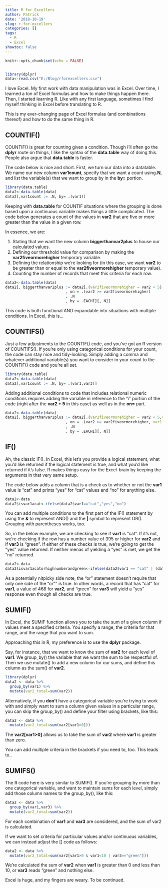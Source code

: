 ---
title: R for Excellers
author: Patrick
date: '2018-10-19'
slug: r-for-excellers
categories: []
tags:
  - R
  - Excel
showtoc: false
---


```{r setup, include=FALSE}
knitr::opts_chunk$set(echo = FALSE)


library(dplyr)
data<-read.csv("E:/Blog/rforexcellers.csv")


```


I love Excel.  My first work with data manipulation was in Excel.  Over time, I learned a ton of Excel formulas and how to make things happen there.  Then, I started learning R.  Like with any first language, sometimes I find myself thinking in Excel before translating to R.

This is my ever-changing page of Excel formulas (and combinations thereof) and how to do the same thing in R.


## COUNTIF()

COUNTIF() is great for counting given a condition.  Though I'll often go the **dplyr** route on things, I like the syntax of the **data.table** way of doing this.  People also argue that **data.table** is faster.  

The code below is nice and short.  First, we turn our data into a datatable.  We name our new column **var1count**, specify that we want a count using**.N**, and list the variable(s) that we want to group by in the **by=** portion.

```{r, echo=TRUE, collapse=TRUE, warning=FALSE, message=FALSE}
library(data.table)
data2<-data.table(data)
data2[,var1count := .N, by= .(var1)]
```

Keeping with **data.table** for COUNTIF situations where the grouping is done based upon a continuous variable makes things a little complicated.  The code below generates a count of the values in **var2** that are five or more greater than the value in a given row.

In essence, we are:

1. Stating that we want the new column **biggerthanvar2plus** to house our calculated values.
2. Defining our threshold value for comparison by making the **var2fiveormorehigher** temporary variable.
3. Defining the relationship we're looking for (in this case, we want **var2** to be greater than or equal to the **var2fiveormorehigher** temporary value).
4. Counting the number of records that meet this criteria for each row.

```{r, echo=TRUE, collapse=TRUE, warning=FALSE, message=FALSE}
data2<-data.table(data)
data2[, biggerthanvar2plus := data2[.(var2fiveormorehigher = var2 + 5)
                           , on = .(var2 >= var2fiveormorehigher)
                           , .N
                           , by = .EACHI][, N]]
```

This code is both functional AND expandable into situations with multiple conditions.  In Excel, this is...

## COUNTIFS()

Just a few adjustments to the COUNTIF() code, and you've got an R version of COUNTIFS().  If you're only using categorical conditions for your count, the code can stay nice and tidy-looking.  Simply adding a comma and whatever additional variable(s) you want to consider in your count to the COUNTIF() code and you're all set.

```{r, echo=TRUE, collapse=TRUE, warning=FALSE, message=FALSE}
library(data.table)
data2<-data.table(data)
data2[,var1count := .N, by= .(var1,var3)]
```

Adding additional conditions to code that includes relational numeric conditions requires adding the variable in reference to the "i" portion of the code (right after the **var2 + 5** in this case) as well as in the **on=** part.

```{r, echo=TRUE, collapse=TRUE, warning=FALSE, message=FALSE}
data2<-data.table(data)
data2[, biggerthanvar2plus := data2[.(var2fiveormorehigher = var2 + 5,var1 = var1)
                           , on = .(var2 >= var2fiveormorehigher, var1 = var1)
                           , .N
                           , by = .EACHI][, N]]
```


## IF()

Ah, the classic IF().  In Excel, this let's you provide a logical statement, what you'd like returned if the logical statement is true, and what you'd like returned if it's false.  R makes things easy for the Excel-brain by keeping the arguments in that very same setup.

The code below adds a column that is a check as to whether or not the **var1** value is "cat" and prints "yes" for "cat" values and "no" for anything else.

```{r}
data2<-data
data2$isvar1acat<-ifelse(data2$var1=="cat","yes","no")
```

You can add multiple conditions to the first part of the IF() statement by using the **&** to represent AND() and the **|** symbol to represent OR().  Grouping with parentheses works, too.

So, in the below example, we are checking to see if **var1** is "cat".  If it's not, we're checking if the row has a number value of 395 or higher for **var2** and if **var3** is "green".  If either of these checks is true, we're going to get the "yes" value returned.  If neither menas of yielding a "yes" is met, we get the "no" returned.

```{r, echo=TRUE, collapse=TRUE, warning=FALSE, message=FALSE}
data2<-data
data2$isvar1acatorhighnumberandgreen<-ifelse(data2$var1 == "cat" | (data2$var2 >= 395 & data2$var3 == "green"),"yes","no")
```

As a potentially nitpicky side note, the "or" statement doesn't require that only one side of the "or"" is true.  In other words, a record that has "cat" for **var1**, a value of 468 for **var2**, and "green" for **var3** will yield a "yes" response even though all checks are true.


## SUMIF()

In Excel, the SUMIF function allows you to take the sum of a given column if values meet a specified criteria.  You specify a range, the criteria for that range, and the range that you want to sum.

Approaching this in R, my preference is to use the **dplyr** package.

Say, for instance, that we want to know the sum of **var2** for each level of **var1**.  We group_by() the variable that we want the sum to be respectful of. Then we use mutate() to add a new column for our sums, and define this column as the sum() of **var2**.


```{r, echo=TRUE, collapse=TRUE, warning=FALSE, message=FALSE}
library(dplyr)
data2 <- data %>%
  group_by(var1) %>%
  mutate(var2_total=sum(var2))
```

Alternatively, if you **don't** have a categorical variable you're trying to work with and simply want to sum a column given values in a particular range, you can skip the group_by() and define your filter using brackets, like this:

```{r, echo=TRUE, collapse=TRUE, warning=FALSE, message=FALSE}

data2 <- data %>%
  mutate(var2_total=sum(var2[var1>0]))
```

The **var2[var1>0]** allows us to take the sum of **var2** where **var1** is greater than zero.  

You can add multiple criteria in the brackets if you need to, too.  This leads to.. 

## SUMIFS()

The R code here is very similar to SUMIF().  If you're grouping by more than one categorical variable, and want to maintain sums for each level, simply add those column names to the group_by(), like this:

```{r, echo=TRUE, collapse=TRUE, warning=FALSE, message=FALSE}

data2 <- data %>%
  group_by(var1,var3) %>%
  mutate(var2_total=sum(var2))
```

For each combination of **var1** and **var3** are considered, and the sum of var2 is calculated.

If we want to set criteria for particular values and/or continuous variables, we can instead adjust the [] code as follows:

```{r, echo=TRUE, collapse=TRUE, warning=FALSE, message=FALSE}

data2 <- data %>%
  mutate(var2_total=sum(var2[var1>0 & var1<10 | var3=="green"]))
```

We're calculated the sum of **var2** when **var1** is greater than 0 and less than 10, or **var3** reads "green" and nothing else.




Excel is huge, and my fingers are weary.  To be continued.


